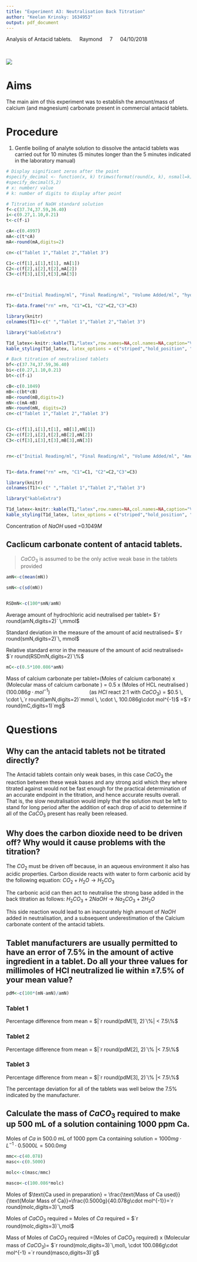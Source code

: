 ```yaml
---
title: "Experiment A3: Neutralisation Back Titration"
author: "Keelan Krinsky: 1634953"
output: pdf_document
---
```

\textbf{Full title:} Analysis of Antacid tablets.\newline $\quad$\newline
\textbf{Demonstrator:} Raymond\newline $\quad$\newline
\textbf{Group:} 7\newline$\quad$\newline
\textbf{Date Performed:} 04/10/2018\newline 

$\quad$\newline
$\quad$\newline
$\quad$\newline
$\quad$\newline
$\quad$\newline

![](Images/CS1.jpg)

# Aims
The main aim of this experiment was to establish the amount/mass of calcium (and magnesium) carbonate present in commercial antacid tablets.

# Procedure
 #. Gentle boiling of analyte solution to dissolve the antacid tablets was carried out for 10 minutes (5 minutes longer than the 5 minutes indicated in the laboratory manual)



```r

# Display significant zeros after the point 
#specify_decimal <- function(x, k) trimws(format(round(x, k), nsmall=k))
#specify_decimal(5,2)
# x: number/ value
# k: number of digits to display after point

```


 
```r

# Titration of NaOH standard solution
f<-c(37.74,37.59,36.40)
i<-c(0.27,1.10,0.21)
t<-c(f-i)

cA<-c(0.4997)
mA<-c(t*cA)
mA<-round(mA,digits=2)

cn<-c("Tablet 1","Tablet 2","Tablet 3")

C1<-c(f[1],i[1],t[1], mA[1])
C2<-c(f[2],i[2],t[2],mA[2])
C3<-c(f[3],i[3],t[3],mA[3])



rn<-c("Initial Reading/ml", "Final Reading/ml", "Volume Added/ml", "hydrochloric acid added/mmol")

T1<-data.frame("rn" =rn, "C1"=C1, "C2"=C2,"C3"=C3)

library(knitr)
colnames(T1)<-c(" ","Tablet 1","Tablet 2","Tablet 3")

library("kableExtra")

T1d_latex<-knitr::kable(T1,"latex",row.names=NA,col.names=NA,caption="Volumes of 0.4997 standard HCl solution added in the neutralisation of Antacid analyte solution", escape=FALSE)
kable_styling(T1d_latex, latex_options = c("striped","hold_position", "bordered"))
```


```r

# Back titration of neutralised tablets
bf<-c(37.74,37.59,36.40)
bi<-c(0.27,1.10,0.21)
bt<-c(f-i)

cB<-c(0.1049)
mB<-c(bt*cB)
mB<-round(mB,digits=2)
mN<-c(mA-mB)
mN<-round(mN, digits=2)
cn<-c("Tablet 1","Tablet 2","Tablet 3")


C1<-c(f[1],i[1],t[1], mB[1],mN[1])
C2<-c(f[2],i[2],t[2],mB[2],mN[2])
C3<-c(f[3],i[3],t[3],mB[3],mN[3])


rn<-c("Initial Reading/ml", "Final Reading/ml", "Volume Added/ml", "Amount of sodium hydroxide added/mmol", "Amount of hydrochloric acid neutralised by tablet/mmol")


T1<-data.frame("rn" =rn, "C1"=C1, "C2"=C2,"C3"=C3)

library(knitr)
colnames(T1)<-c(" ","Tablet 1","Tablet 2","Tablet 3")

library("kableExtra")

T1d_latex<-knitr::kable(T1,"latex",row.names=NA,col.names=NA,caption="Volumes of 0.1049 standard $NaOH$ solution added in the neutralisation of Antacid analyte solution, neutralised by excess strong acid", escape=FALSE)
kable_styling(T1d_latex, latex_options = c("striped","hold_position", "bordered"))


```
Concentration of $NaOH$ used =$0.1049M$


## Caclicum carbonate content of antacid tablets. 

> $CaCO_3$ is assumed to be the only active weak base in the tablets provided


```r
amN<-c(mean(mN))

smN<-c(sd(mN))


RSDmN<-c(100*smN/amN)

```


Average amount of hydrochloric acid neutralised per tablet= $`r round(amN,digits=2)` \,mmol$ 

Standard deviation in the measure of the amount of acid neutralised= 
$`r round(smN,digits=2)`\, mmol$ 

Relative standard error in the measure of the amount of acid neutralised= $`r round(RSDmN,digits=2)`\%$ 

```r

mC<-c(0.5*100.086*amN)
```

Mass of calcium carbonate per tablet=(Moles of calcium carbonate) x (Molecular mass of calcium carbonate )\newline 
= 0.5 x (Moles of HCL neutralised ) ($100.086g\cdot mol^{-1}$) $\quad\quad\quad\quad\quad\quad$ (as $HCl$ react 2:1 with $CaCO_3$)\newline 
= $0.5 \, \cdot \,`r round(amN,digits=2)`mmol \, \cdot \, 100.086g\cdot mol^{-1}$\newline
=$`r round(mC,digits=1)`mg$

# Questions 

## Why can the antacid tablets not be titrated directly?

The Antacid tablets contain only weak bases, in this case $CaCO_3$ the reaction between these weak bases and any strong acid which they where titrated against would not be fast enough for the practical determination of an accurate endpoint in the titration, and hence accurate results overall. That is, the slow neutralisation would imply that the solution must be left to stand for long period after the addition of each drop of acid to determine if all of the $CaCO_3$ present has really been released. 


## Why does the carbon dioxide need to be driven off?  Why would it cause problems with the titration?

The $CO_2$ must be driven off because, in an aqueous environment it also has acidic properties. Carbon dioxide reacts with water to form carbonic acid by the following equation: \newline 
$CO_2+H_2O \rightarrow H_2CO_3$

The carbonic acid can then act to neutralise the strong base added in the back titration as follows: \newline 
$H_2CO_3+2NaOH\rightarrow Na_2CO_3+2H_2O$ 

This side reaction would lead to an inaccurately high amount of $NaOH$ added in neutralisation, and a subsequent underestimation of the Calcium carbonate content of the antacid tablets. 

##  Tablet manufacturers are usually permitted to have an error of 7.5% in the amount of active ingredient in a tablet. Do all your three values for millimoles of HCl neutralized lie within $\pm 7.5\%$ of your mean value?

```r
pdM<-c(100*(mN-amN)/amN)

```

### Tablet 1
Percentage difference from mean = $|`r round(pdM[1], 2)`\%| < 7.5\%$


### Tablet 2
Percentage difference from mean = $|`r round(pdM[2], 2)`\% |< 7.5\%$


### Tablet 3
Percentage difference from mean = $|`r round(pdM[3], 2)`\% |< 7.5\%$
\newline 


The percentage deviation for all of the tablets was well below the $7.5\%$ indicated by the manufacturer.  

## Calculate the mass of $CaCO_3$ required to make up 500 mL of a solution containing 1000 ppm Ca. 

Moles of $Ca$ in 500.0 mL of 1000 ppm Ca containing solution = $1000mg \cdot L^{-1} \cdot 0.5000L=500.0 mg$

```r
mmc<-c(40.078)
masc<-c(0.5000)

molc<-c(masc/mmc)

masco<-c(100.086*molc)
```

Moles of $\text{Ca used in preparation} = \frac{\text{Mass of Ca used}}{\text{Molar Mass of Ca}}=\frac{0.5000g}{40.078g\cdot mol^{-1}}=`r round(molc,digits=3)`\,mol$

Moles of $CaCO_3$ required = Moles of $Ca$ required = $`r round(molc,digits=3)`\,mol$ 

Mass of Moles of $CaCO_3$ required =(Moles of $CaCO_3$ required) x (Molecular mass of $CaCO_3$)= $`r round(molc,digits=3)`\,mol\, \cdot 100.086g\cdot mol^{-1} =`r round(masco,digits=3)`g$  
